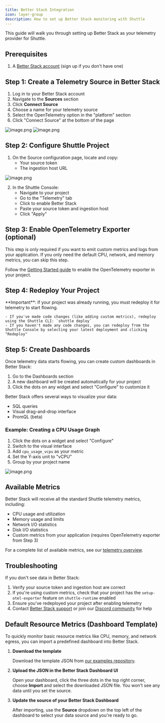 ```yaml
---
title: Better Stack Integration
icon: layer-group
description: How to set up Better Stack monitoring with Shuttle
---
```


This guide will walk you through setting up Better Stack as your telemetry provider for Shuttle.

## Prerequisites

1. A [Better Stack account](https://betterstack.com/) (sign up if you don't have one)

## Step 1: Create a Telemetry Source in Better Stack

1. Log in to your Better Stack account
2. Navigate to the **Sources** section
3. Click **Connect Source**
4. Choose a name for your telemetry source
5. Select the OpenTelemetry option in the "platform" section
6. Click "Connect Source" at the bottom of the page

![image.png](/images/telemetry/betterstack1.png)
![image.png](/images/telemetry/betterstack2.png)

## Step 2: Configure Shuttle Project

1. On the Source configuration page, locate and copy:
   - Your source token
   - The ingestion host URL

![image.png](/images/telemetry/betterstack3.png)

2. In the Shuttle Console:
   - Navigate to your project
   - Go to the "Telemetry" tab
   - Click to enable Better Stack
   - Paste your source token and ingestion host
   - Click "Apply"

## Step 3: Enable OpenTelemetry Exporter (optional)

<Note>
    This step is only required if you want to emit custom metrics and logs from your application. If you only need the default CPU, network, and memory metrics, you can skip this step.
</Note>

Follow the [Getting Started guide](./getting-started#step-1-enable-the-opentelemetry-exporter) to enable the OpenTelemetry exporter in your project.

## Step 4: Redeploy Your Project

<Warning>
    **Important**: If your project was already running, you must redeploy it for telemetry to start flowing.
    
    - If you've made code changes (like adding custom metrics), redeploy using the Shuttle CLI: `shuttle deploy`
    - If you haven't made any code changes, you can redeploy from the Shuttle Console by selecting your latest deployment and clicking "Redeploy"
</Warning>

## Step 5: Create Dashboards

Once telemetry data starts flowing, you can create custom dashboards in Better Stack:

1. Go to the Dashboards section
2. A new dashboard will be created automatically for your project
3. Click the dots on any widget and select "Configure" to customize it

Better Stack offers several ways to visualize your data:
- SQL queries
- Visual drag-and-drop interface
- PromQL (beta)

### Example: Creating a CPU Usage Graph

1. Click the dots on a widget and select "Configure"
2. Switch to the visual interface
3. Add `cpu_usage_vcpu` as your metric
4. Set the Y-axis unit to "vCPU"
5. Group by your project name

![image.png](/images/telemetry/betterstack5.png)

## Available Metrics

Better Stack will receive all the standard Shuttle telemetry metrics, including:
- CPU usage and utilization
- Memory usage and limits
- Network I/O statistics
- Disk I/O statistics
- Custom metrics from your application (requires OpenTelemetry exporter from Step 3)

For a complete list of available metrics, see our [telemetry overview](./overview#default-platform-metrics).

## Troubleshooting

If you don't see data in Better Stack:
1. Verify your source token and ingestion host are correct
2. If you're using custom metrics, check that your project has the `setup-otel-exporter` feature on `shuttle-runtime` enabled
3. Ensure you've redeployed your project after enabling telemetry
4. Contact [Better Stack support](https://betterstack.com/contact) or join our [Discord community](https://discord.gg/shuttle) for help

## Default Resource Metrics (Dashboard Template)

To quickly monitor basic resource metrics like CPU, memory, and network egress, you can import a predefined dashboard into Better Stack.

1. **Download the template**
   
   Download the template JSON from [our examples repository](https://github.com/shuttle-hq/shuttle-examples/blob/main/telemetry-betterstack/default-resource-metrics-dashboard.json).

2. **Upload the JSON in the Better Stack Dashboard UI**
   
   Open your dashboard, click the three dots in the top right corner, choose **Import** and select the downloaded JSON file. You won't see any data until you set the source.

3. **Update the source of your Better Stack Dashboard**
   
   After importing, use the **Source** dropdown on the top left of the dashboard to select your data source and you're ready to go.
